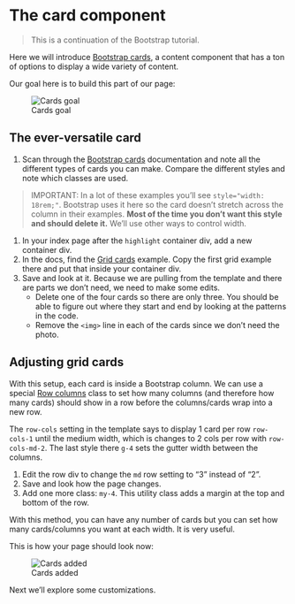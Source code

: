 # The card component

> This is a continuation of the Bootstrap tutorial.

Here we will introduce [Bootstrap cards](https://getbootstrap.com/docs/5.1/components/card/), a content component that has a ton of options to display a wide variety of content.

Our goal here is to build this part of our page:

![Cards goal](images/bs-cards-goal.png)

## The ever-versatile card

1. Scan through the [Bootstrap cards](https://getbootstrap.com/docs/5.1/components/card/) documentation
and note all the different types of cards you can make. Compare the different styles and note which classes are used.

> IMPORTANT: In a lot of these examples you'll see `style="width: 18rem;"`. Bootstrap uses it here so the card doesn't stretch across the column in their examples. **Most of the time you don't want this style and should delete it.** We'll use other ways to control width.

1. In your index page after the `highlight` container div, add a new container div.
1. In the docs, find the [Grid cards](https://getbootstrap.com/docs/5.1/components/card/#grid-cards) example. Copy the first grid example there and put that inside your container div.
1. Save and look at it. Because we are pulling from the template and there are parts we don't need, we need to make some edits.
    - Delete one of the four cards so there are only three. You should be able to figure out where they start and end by looking at the patterns in the code.
    - Remove the `<img>` line in each of the cards since we don't need the photo.

## Adjusting grid cards

With this setup, each card is inside a Bootstrap column. We can use a special [Row columns](https://getbootstrap.com/docs/5.1/layout/grid/#row-columns) class to set how many columns (and therefore how many cards) should show in a row before the columns/cards wrap into a new row.

The `row-cols` setting in the template says to display 1 card per row `row-cols-1` until the medium width, which is changes to 2 cols per row with `row-cols-md-2`. The last style there `g-4` sets the gutter width between the columns.

1. Edit the row div to change the `md` row setting to "3" instead of "2".
1. Save and look how the page changes.
1. Add one more class: `my-4`. This utility class adds a margin at the top and bottom of the row.

With this method, you can have any number of cards but you can set how many cards/columns you want at each width. It is very useful.

This is how your page should look now:

![Cards added](images/bs-cards-added.png)

Next we'll explore some customizations.
